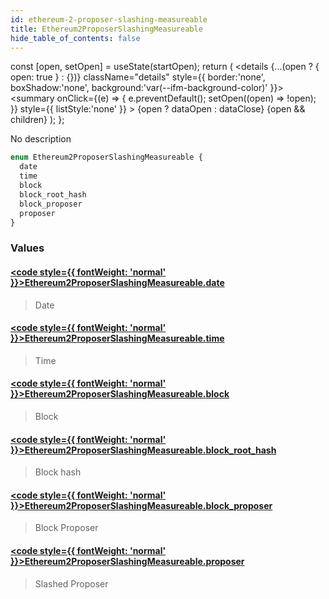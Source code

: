 ```yaml
---
id: ethereum-2-proposer-slashing-measureable
title: Ethereum2ProposerSlashingMeasureable
hide_table_of_contents: false
---
```







  const [open, setOpen] = useState(startOpen);
  return (
    <details {...(open ? { open: true } : {})} className="details" style={{ border:'none', boxShadow:'none', background:'var(--ifm-background-color)' }}>
      <summary
        onClick={(e) => {
          e.preventDefault();
          setOpen((open) => !open);
        }}
        style={{ listStyle:'none' }}
      >
      {open ? dataOpen : dataClose}
      </summary>
      {open && children}
    </details>
  );
};








No description


```graphql
enum Ethereum2ProposerSlashingMeasureable {
  date
  time
  block
  block_root_hash
  block_proposer
  proposer
}
```




### Values

#### [<code style={{ fontWeight: 'normal' }}>Ethereum2ProposerSlashingMeasureable.<b>date</b></code>](#)  
> 
> 
> Date
> 

#### [<code style={{ fontWeight: 'normal' }}>Ethereum2ProposerSlashingMeasureable.<b>time</b></code>](#)  
> 
> 
> Time
> 

#### [<code style={{ fontWeight: 'normal' }}>Ethereum2ProposerSlashingMeasureable.<b>block</b></code>](#)  
> 
> 
> Block
> 

#### [<code style={{ fontWeight: 'normal' }}>Ethereum2ProposerSlashingMeasureable.<b>block_root_hash</b></code>](#)  
> 
> 
> Block hash
> 

#### [<code style={{ fontWeight: 'normal' }}>Ethereum2ProposerSlashingMeasureable.<b>block_proposer</b></code>](#)  
> 
> 
> Block Proposer
> 

#### [<code style={{ fontWeight: 'normal' }}>Ethereum2ProposerSlashingMeasureable.<b>proposer</b></code>](#)  
> 
> 
> Slashed Proposer
> 



